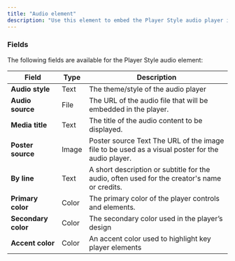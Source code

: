 ```yaml
---
title: "Audio element"
description: "Use this element to embed the Player Style audio player in your Bubble app."
---
```



### Fields

The following fields are available for the Player Style audio element:

| **Field**           | **Type** | **Description**                                                                                  |
| ------------------- | -------- | ------------------------------------------------------------------------------------------------ |
| **Audio style**     | Text     | The theme/style of the audio player                                                              |
| **Audio source**    | File     | The URL of the audio file that will be embedded in the player.                                   |
| **Media title**     | Text     | The title of the audio content to be displayed.                                                  |
| **Poster source**   | Image    | Poster source Text The URL of the image file to be used as a visual poster for the audio player. |
| **By line**         | Text     | A short description or subtitle for the audio, often used for the creator's name or credits.     |
| **Primary color**   | Color    | The primary color of the player controls and elements.                                           |
| **Secondary color** | Color    | The secondary color used in the player’s design                                                  |
| **Accent color**    | Color    | An accent color used to highlight key player elements                                            |

<playerStyleAudio />
